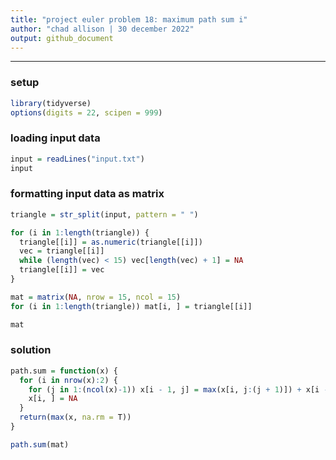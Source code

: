 ---
title: "project euler problem 18: maximum path sum i"
author: "chad allison | 30 december 2022"
output: github_document
---

___

### setup

```{r message = F, warning = F}
library(tidyverse)
options(digits = 22, scipen = 999)
```

### loading input data

```{r}
input = readLines("input.txt")
input
```

### formatting input data as matrix

```{r}
triangle = str_split(input, pattern = " ")

for (i in 1:length(triangle)) {
  triangle[[i]] = as.numeric(triangle[[i]])
  vec = triangle[[i]]
  while (length(vec) < 15) vec[length(vec) + 1] = NA
  triangle[[i]] = vec
}

mat = matrix(NA, nrow = 15, ncol = 15)
for (i in 1:length(triangle)) mat[i, ] = triangle[[i]]

mat
```

### solution

```{r}
path.sum = function(x) {
  for (i in nrow(x):2) {
    for (j in 1:(ncol(x)-1)) x[i - 1, j] = max(x[i, j:(j + 1)]) + x[i - 1, j]
    x[i, ] = NA
  }
  return(max(x, na.rm = T))
}

path.sum(mat)
```
























































